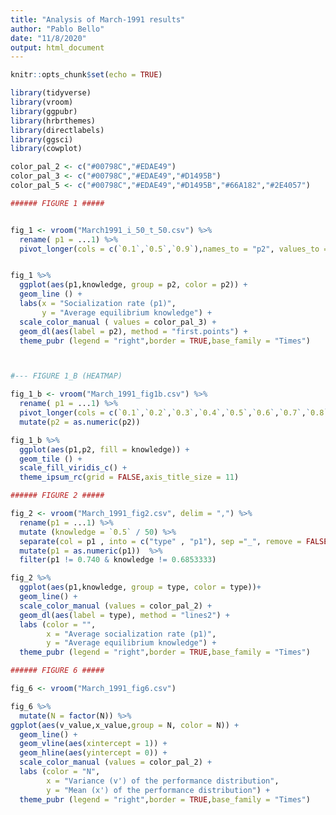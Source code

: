 ```yaml
---
title: "Analysis of March-1991 results"
author: "Pablo Bello"
date: "11/8/2020"
output: html_document
---
```


```r
knitr::opts_chunk$set(echo = TRUE)
```


```r
library(tidyverse)
library(vroom)
library(ggpubr)
library(hrbrthemes)
library(directlabels)
library(ggsci)
library(cowplot)
```

```r
color_pal_2 <- c("#00798C","#EDAE49")
color_pal_3 <- c("#00798C","#EDAE49","#D1495B")
color_pal_5 <- c("#00798C","#EDAE49","#D1495B","#66A182","#2E4057")

###### FIGURE 1 #####


fig_1 <- vroom("March1991_i_50_t_50.csv") %>% 
  rename( p1 = ...1) %>% 
  pivot_longer(cols = c(`0.1`,`0.5`,`0.9`),names_to = "p2", values_to = "knowledge")


fig_1 %>%
  ggplot(aes(p1,knowledge, group = p2, color = p2)) +
  geom_line () +
  labs(x = "Socialization rate (p1)",
       y = "Average equilibrium knowledge") +
  scale_color_manual ( values = color_pal_3) +
  geom_dl(aes(label = p2), method = "first.points") +
  theme_pubr (legend = "right",border = TRUE,base_family = "Times") 



#--- FIGURE 1_B (HEATMAP)

fig_1_b <- vroom("March_1991_fig1b.csv") %>% 
  rename( p1 = ...1) %>%
  pivot_longer(cols = c(`0.1`,`0.2`,`0.3`,`0.4`,`0.5`,`0.6`,`0.7`,`0.8`,`0.9`),names_to = "p2", values_to = "knowledge") %>% 
  mutate(p2 = as.numeric(p2))

fig_1_b %>% 
  ggplot(aes(p1,p2, fill = knowledge)) +
  geom_tile () +
  scale_fill_viridis_c() +
  theme_ipsum_rc(grid = FALSE,axis_title_size = 11) 

```

```r
###### FIGURE 2 #####

fig_2 <- vroom("March_1991_fig2.csv", delim = ",") %>% 
  rename(p1 = ...1) %>% 
  mutate (knowledge = `0.5` / 50) %>% 
  separate(col = p1 , into = c("type" , "p1"), sep ="_", remove = FALSE)  %>% 
  mutate(p1 = as.numeric(p1))  %>% 
  filter(p1 != 0.740 & knowledge != 0.6853333)

fig_2 %>% 
  ggplot(aes(p1,knowledge, group = type, color = type))+
  geom_line() +
  scale_color_manual (values = color_pal_2) +
  geom_dl(aes(label = type), method = "lines2") +
  labs (color = "",
        x = "Average socialization rate (p1)",
        y = "Average equilibrium knowledge") +
  theme_pubr (legend = "right",border = TRUE,base_family = "Times") 

```

```r
###### FIGURE 6 #####

fig_6 <- vroom("March_1991_fig6.csv")

fig_6 %>% 
  mutate(N = factor(N)) %>% 
ggplot(aes(v_value,x_value,group = N, color = N)) +
  geom_line() +
  geom_vline(aes(xintercept = 1)) +
  geom_hline(aes(yintercept = 0)) +
  scale_color_manual (values = color_pal_2) +
  labs (color = "N",
        x = "Variance (v') of the performance distribution",
        y = "Mean (x') of the performance distribution") +
  theme_pubr (legend = "right",border = TRUE,base_family = "Times")
  

```



